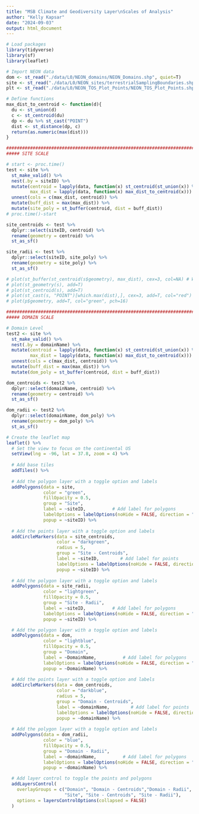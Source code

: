 ```yaml
---
title: "MSB Climate and Geodiversity Layer\nScales of Analysis"
author: "Kelly Kapsar"
date: "2024-09-03"
output: html_document
---
```


```r

# Load packages
library(tidyverse)
library(sf)
library(leaflet)

# Import NEON data 
dom <- st_read("./data/L0/NEON_domains/NEON_Domains.shp", quiet=T)
site <- st_read("./data/L0/NEON_sites/terrestrialSamplingBoundaries.shp", quiet=T)
plt <- st_read("./data/L0/NEON_TOS_Plot_Points/NEON_TOS_Plot_Points.shp", quiet=T)

# Define functions 
max_dist_to_centroid <- function(d){
  du <- st_union(d)
  c <- st_centroid(du)
  dp <- du %>% st_cast("POINT")
  dist <- st_distance(dp, c)
  return(as.numeric(max(dist)))
}

################################################################################
##### SITE SCALE 

# start <- proc.time()
test <- site %>% 
  st_make_valid() %>% 
  nest(.by = siteID) %>% 
  mutate(centroid = lapply(data, function(x) st_centroid(st_union(x)) %>% st_set_crs(4326)), 
         max_dist = lapply(data, function(x) max_dist_to_centroid(x))) %>% 
  unnest(cols = c(max_dist, centroid)) %>% 
  mutate(buff_dist = max(max_dist)) %>% 
  mutate(site_poly = st_buffer(centroid, dist = buff_dist))
# proc.time()-start

site_centroids <- test %>% 
  dplyr::select(siteID, centroid) %>% 
  rename(geometry = centroid) %>% 
  st_as_sf()

site_radii <- test %>% 
  dplyr::select(siteID, site_poly) %>% 
  rename(geometry = site_poly) %>% 
  st_as_sf()

# plot(st_buffer(st_centroid(s$geometry), max_dist), cex=3, col=NA) # Why is this all squiggly? 
# plot(st_geometry(s), add=T)
# plot(st_centroid(s), add=T)
# plot(st_cast(s, "POINT")[which.max(dist),], cex=3, add=T, col="red")
# plot(p$geometry, add=T, col="green", pch=16)

################################################################################
##### DOMAIN SCALE 

# Domain Level 
test2 <- site %>% 
  st_make_valid() %>% 
  nest(.by = domainName) %>% 
  mutate(centroid = lapply(data, function(x) st_centroid(st_union(x)) %>% st_set_crs(4326)), 
         max_dist = lapply(data, function(x) max_dist_to_centroid(x))) %>% 
  unnest(cols = c(max_dist, centroid)) %>% 
  mutate(buff_dist = max(max_dist)) %>% 
  mutate(dom_poly = st_buffer(centroid, dist = buff_dist))

dom_centroids <- test2 %>% 
  dplyr::select(domainName, centroid) %>% 
  rename(geometry = centroid) %>% 
  st_as_sf()

dom_radii <- test2 %>% 
  dplyr::select(domainName, dom_poly) %>% 
  rename(geometry = dom_poly) %>% 
  st_as_sf()

```

```r

# Create the leaflet map
leaflet() %>%
  # Set the view to focus on the continental US
  setView(lng = -96, lat = 37.8, zoom = 4) %>%
  
  # Add base tiles
  addTiles() %>%
  
  # Add the polygon layer with a toggle option and labels
  addPolygons(data = site, 
              color = "green", 
              fillOpacity = 0.5, 
              group = "Site",
              label = ~siteID,          # Add label for polygons
              labelOptions = labelOptions(noHide = FALSE, direction = "auto"), # Keep labels visible
              popup = ~siteID) %>%
    
  # Add the points layer with a toggle option and labels
  addCircleMarkers(data = site_centroids, 
                   color = "darkgreen", 
                   radius = 5, 
                   group = "Site - Centroids",
                   label = ~siteID,        # Add label for points
                   labelOptions = labelOptions(noHide = FALSE, direction = "auto"), # Keep labels visible
                   popup = ~siteID) %>%
  
  # Add the polygon layer with a toggle option and labels
  addPolygons(data = site_radii, 
              color = "lightgreen", 
              fillOpacity = 0.5, 
              group = "Site - Radii",
              label = ~siteID,          # Add label for polygons
              labelOptions = labelOptions(noHide = FALSE, direction = "auto"), # Keep labels visible
              popup = ~siteID) %>%

  # Add the polygon layer with a toggle option and labels
  addPolygons(data = dom, 
              color = "lightblue", 
              fillOpacity = 0.5, 
              group = "Domain",
              label = ~DomainName,          # Add label for polygons
              labelOptions = labelOptions(noHide = FALSE, direction = "auto"), # Keep labels visible
              popup = ~DomainName) %>%
  
  # Add the points layer with a toggle option and labels
  addCircleMarkers(data = dom_centroids, 
                   color = "darkblue", 
                   radius = 5, 
                   group = "Domain - Centroids",
                   label = ~domainName,        # Add label for points
                   labelOptions = labelOptions(noHide = FALSE, direction = "auto"), # Keep labels visible
                   popup = ~domainName) %>%
  
  # Add the polygon layer with a toggle option and labels
  addPolygons(data = dom_radii, 
              color = "blue", 
              fillOpacity = 0.5, 
              group = "Domain - Radii",
              label = ~domainName,          # Add label for polygons
              labelOptions = labelOptions(noHide = FALSE, direction = "auto"), # Keep labels visible
              popup = ~domainName) %>%

  # Add layer control to toggle the points and polygons
  addLayersControl(
    overlayGroups = c("Domain", "Domain - Centroids","Domain - Radii", 
                      "Site", "Site - Centroids", "Site - Radii"),
    options = layersControlOptions(collapsed = FALSE)
  )

```
